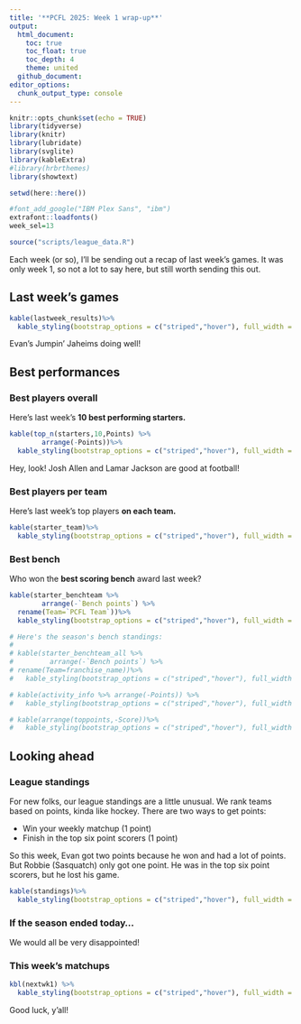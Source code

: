 ```yaml
---
title: '**PCFL 2025: Week 1 wrap-up**'
output:
  html_document:
    toc: true
    toc_float: true
    toc_depth: 4
    theme: united
  github_document:
editor_options: 
  chunk_output_type: console
---
```


```r
knitr::opts_chunk$set(echo = TRUE)
library(tidyverse)
library(knitr)
library(lubridate)
library(svglite)
library(kableExtra)
#library(hrbrthemes)
library(showtext)

setwd(here::here())

#font_add_google("IBM Plex Sans", "ibm")
extrafont::loadfonts()
week_sel=13

source("scripts/league_data.R")

```

Each week (or so), I'll be sending out a recap of last week's games. It was only week 1, so not a lot to say here, but still worth sending this out.

## Last week's games

```r
kable(lastweek_results)%>%
  kable_styling(bootstrap_options = c("striped","hover"), full_width = F, position = "left")
```

Evan's Jumpin' Jaheims doing well!

## Best performances

### Best players overall
Here's last week's **10 best performing starters.** 

```r
kable(top_n(starters,10,Points) %>%
        arrange(-Points))%>%
  kable_styling(bootstrap_options = c("striped","hover"), full_width = F, position = "left")
```

Hey, look! Josh Allen and Lamar Jackson are good at football! 

### Best players per team
Here's last week's top players **on each team.**

```r
kable(starter_team)%>%
  kable_styling(bootstrap_options = c("striped","hover"), full_width = F, position = "left")
```

### Best bench
Who won the **best scoring bench** award last week?

```r
kable(starter_benchteam %>% 
        arrange(-`Bench points`) %>%
  rename(Team=`PCFL Team`))%>%
  kable_styling(bootstrap_options = c("striped","hover"), full_width = F, position = "left")
```


```r
# Here's the season's bench standings:
# 
# kable(starter_benchteam_all %>%
#         arrange(-`Bench points`) %>%
# rename(Team=franchise_name))%>%
#   kable_styling(bootstrap_options = c("striped","hover"), full_width = F, position = "left")
```

<!-- ### Best pick-ups -->
<!-- There were `r nrow(activity_info)` players added last week. Which was the **best pick-ups**? -->

```r
# kable(activity_info %>% arrange(-Points)) %>%
#   kable_styling(bootstrap_options = c("striped","hover"), full_width = F, position = "left")
```

<!-- ### Best team performances -->

<!-- Here's a list of the **top five scoring performances** so far this season. -->

```r
# kable(arrange(toppoints,-Score))%>%
#   kable_styling(bootstrap_options = c("striped","hover"), full_width = F, position = "left")
```

## Looking ahead

### League standings

For new folks, our league standings are a little unusual. We rank teams based on points, kinda like hockey. There are two ways to get points:

* Win your weekly matchup (1 point)
* Finish in the top six point scorers (1 point)

So this week, Evan got two points because he won and had a lot of points. But Robbie (Sasquatch) only got one point. He was in the top six point scorers, but he lost his game.

```r
kable(standings)%>%
  kable_styling(bootstrap_options = c("striped","hover"), full_width = F, position = "left")

```

### If the season ended today...

We would all be very disappointed!

### This week's matchups

```r
kbl(nextwk1) %>%
  kable_styling(bootstrap_options = c("striped","hover"), full_width = F, position = "left")
```

Good luck, y'all!